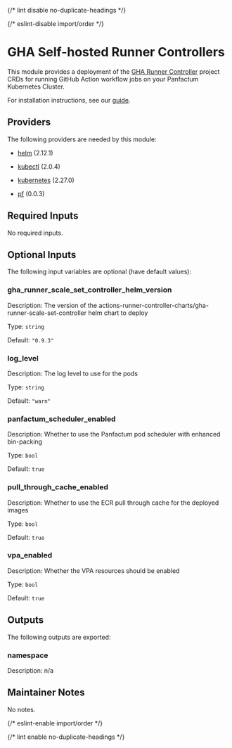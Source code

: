 
{/* lint disable no-duplicate-headings */}

{/* eslint-disable import/order */}

<ModuleHeader name="kube_gha" sourceHref="https://github.com/Panfactum/stack/tree/__PANFACTUM_VERSION_MAIN__/packages/infrastructure/kube_gha" status="beta" type="direct" />

# GHA Self-hosted Runner Controllers

This module provides a deployment of the [GHA Runner Controller](https://docs.github.com/en/actions/hosting-your-own-runners/managing-self-hosted-runners-with-actions-runner-controller/quickstart-for-actions-runner-controller)
project CRDs for running GitHub Action workflow jobs on your Panfactum Kubernetes Cluster.

For installation instructions, see our [guide](/docs/main/guides/addons/github-actions/installing).

## Providers

The following providers are needed by this module:

* [helm](https://registry.terraform.io/providers/hashicorp/helm/2.12.1/docs) (2.12.1)

* [kubectl](https://registry.terraform.io/providers/alekc/kubectl/2.0.4/docs) (2.0.4)

* [kubernetes](https://registry.terraform.io/providers/hashicorp/kubernetes/2.27.0/docs) (2.27.0)

* [pf](https://registry.terraform.io/providers/panfactum/pf/0.0.3/docs) (0.0.3)

## Required Inputs

No required inputs.

## Optional Inputs

The following input variables are optional (have default values):

### gha\_runner\_scale\_set\_controller\_helm\_version

Description: The version of the actions-runner-controller-charts/gha-runner-scale-set-controller helm chart to deploy

Type: `string`

Default: `"0.9.3"`

### log\_level

Description: The log level to use for the pods

Type: `string`

Default: `"warn"`

### panfactum\_scheduler\_enabled

Description: Whether to use the Panfactum pod scheduler with enhanced bin-packing

Type: `bool`

Default: `true`

### pull\_through\_cache\_enabled

Description: Whether to use the ECR pull through cache for the deployed images

Type: `bool`

Default: `true`

### vpa\_enabled

Description: Whether the VPA resources should be enabled

Type: `bool`

Default: `true`

## Outputs

The following outputs are exported:

### namespace

Description: n/a

## Maintainer Notes

No notes.

{/* eslint-enable import/order */}

{/* lint enable no-duplicate-headings */}
